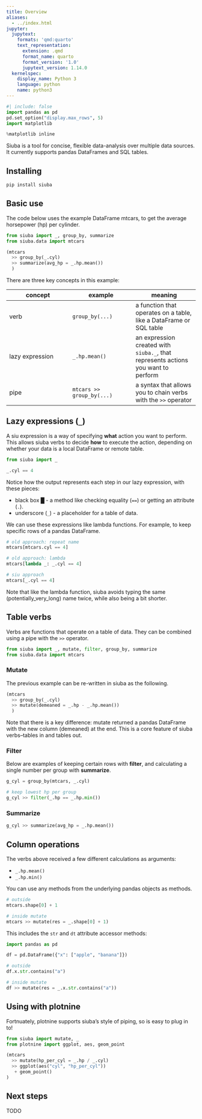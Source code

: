 ```yaml
---
title: Overview
aliases:
  - ../index.html
jupyter:
  jupytext:
    formats: 'qmd:quarto'
    text_representation:
      extension: .qmd
      format_name: quarto
      format_version: '1.0'
      jupytext_version: 1.14.0
  kernelspec:
    display_name: Python 3
    language: python
    name: python3
---
```


```python
#| include: false
import pandas as pd
pd.set_option("display.max_rows", 5)
import matplotlib

%matplotlib inline
```

Siuba is a tool for concise, flexible data-analysis over multiple data sources. It currently supports pandas DataFrames and SQL tables.


## Installing


```bash
pip install siuba
```

## Basic use

The code below uses the example DataFrame mtcars, to get the average horsepower (hp) per cylinder.

```python
from siuba import _, group_by, summarize
from siuba.data import mtcars

(mtcars
  >> group_by(_.cyl)
  >> summarize(avg_hp = _.hp.mean())
  )
```

There are three key concepts in this example:


| concept | example | meaning |
| ------- | ------- | ------- |
| verb    | `group_by(...)` | a function that operates on a table, like a DataFrame or SQL table |
| lazy expression | `_.hp.mean()` | an expression created with `siuba._`, that represents actions you want to perform |
| pipe | `mtcars >> group_by(...)` | a syntax that allows you to chain verbs with the `>>` operator |

## Lazy expressions (`_`)

A siu expression is a way of specifying **what** action you want to perform.
This allows siuba verbs to decide **how** to execute the action, depending on whether your data is a local DataFrame or remote table.

```python
from siuba import _

_.cyl == 4
```

Notice how the output represents each step in our lazy expression, with these pieces:

* black box █ - a method like checking equality (`==`) or getting an attribute (`.`).
* underscore (`_`) - a placeholder for a table of data.

We can use these expressions like lambda functions.
For example, to keep specific rows of a pandas DataFrame.

```python
# old approach: repeat name
mtcars[mtcars.cyl == 4]

# old approach: lambda
mtcars[lambda _: _.cyl == 4]

# siu approach
mtcars[_.cyl == 4]
```

Note that like the lambda function, siuba avoids typing the same (potentially_very_long) name twice, while also being a bit shorter.

## Table verbs

Verbs are functions that operate on a table of data.
They can be combined using a pipe with the `>>` operator.

```python
from siuba import _, mutate, filter, group_by, summarize
from siuba.data import mtcars
```

### Mutate

The previous example can be re-written in siuba as the following.

```python
(mtcars
  >> group_by(_.cyl)
  >> mutate(demeaned = _.hp - _.hp.mean())
  )
```

Note that there is a key difference: mutate returned a pandas DataFrame with the new column (demeaned) at the end. This is a core feature of siuba verbs--tables in and tables out.


### Filter

Below are examples of keeping certain rows with **filter**, and calculating a single number per group with **summarize**.

```python
g_cyl = group_by(mtcars, _.cyl)

# keep lowest hp per group
g_cyl >> filter(_.hp == _.hp.min())
```

### Summarize

```python
g_cyl >> summarize(avg_hp = _.hp.mean())
```

## Column operations

The verbs above received a few different calculations as arguments:

* `_.hp.mean()`
* `_.hp.min()`

You can use any methods from the underlying pandas objects as methods.

```python
# outside
mtcars.shape[0] + 1

# inside mutate
mtcars >> mutate(res = _.shape[0] + 1)
```

This includes the `str` and `dt` attribute accessor methods:

```python
import pandas as pd

df = pd.DataFrame({"x": ["apple", "banana"]})

# outside
df.x.str.contains("a")

# inside mutate
df >> mutate(res = _.x.str.contains("a"))
```

## Using with plotnine

Fortnuately, plotnine supports siuba's style of piping, so is easy to plug in to!

```python
from siuba import mutate, _
from plotnine import ggplot, aes, geom_point

(mtcars
  >> mutate(hp_per_cyl = _.hp / _.cyl)
  >> ggplot(aes("cyl", "hp_per_cyl"))
   + geom_point()
)
```

## Next steps

TODO
